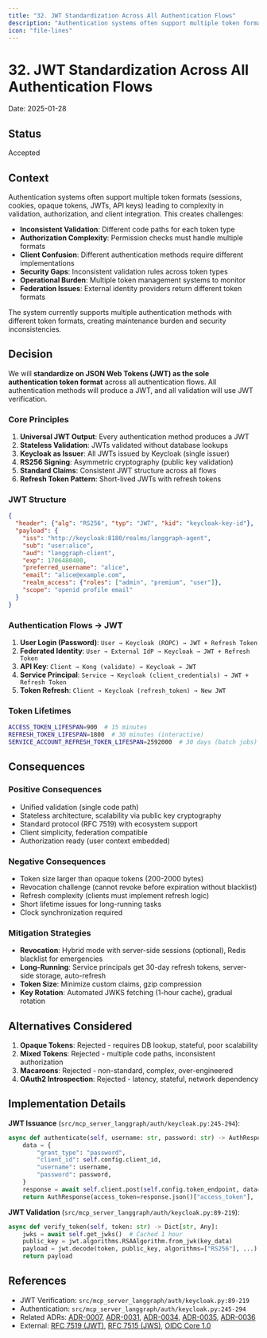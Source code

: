 ```yaml
---
title: "32. JWT Standardization Across All Authentication Flows"
description: "Authentication systems often support multiple token formats (sessions, cookies, opaque tokens, JWTs, API keys) leading to complexity in validation,..."
icon: "file-lines"
---
```



# 32. JWT Standardization Across All Authentication Flows

Date: 2025-01-28

## Status

Accepted

## Context

Authentication systems often support multiple token formats (sessions, cookies, opaque tokens, JWTs, API keys) leading to complexity in validation, authorization, and client integration. This creates challenges:

- **Inconsistent Validation**: Different code paths for each token type
- **Authorization Complexity**: Permission checks must handle multiple formats
- **Client Confusion**: Different authentication methods require different implementations
- **Security Gaps**: Inconsistent validation rules across token types
- **Operational Burden**: Multiple token management systems to monitor
- **Federation Issues**: External identity providers return different token formats

The system currently supports multiple authentication methods with different token formats, creating maintenance burden and security inconsistencies.

## Decision

We will **standardize on JSON Web Tokens (JWT) as the sole authentication token format** across all authentication flows. All authentication methods will produce a JWT, and all validation will use JWT verification.

### Core Principles

1. **Universal JWT Output**: Every authentication method produces a JWT
2. **Stateless Validation**: JWTs validated without database lookups
3. **Keycloak as Issuer**: All JWTs issued by Keycloak (single issuer)
4. **RS256 Signing**: Asymmetric cryptography (public key validation)
5. **Standard Claims**: Consistent JWT structure across all flows
6. **Refresh Token Pattern**: Short-lived JWTs with refresh tokens

### JWT Structure

```json
{
  "header": {"alg": "RS256", "typ": "JWT", "kid": "keycloak-key-id"},
  "payload": {
    "iss": "http://keycloak:8180/realms/langgraph-agent",
    "sub": "user:alice",
    "aud": "langgraph-client",
    "exp": 1706480400,
    "preferred_username": "alice",
    "email": "alice@example.com",
    "realm_access": {"roles": ["admin", "premium", "user"]},
    "scope": "openid profile email"
  }
}
```

### Authentication Flows → JWT

1. **User Login (Password)**: `User → Keycloak (ROPC) → JWT + Refresh Token`
2. **Federated Identity**: `User → External IdP → Keycloak → JWT + Refresh Token`
3. **API Key**: `Client → Kong (validate) → Keycloak → JWT`
4. **Service Principal**: `Service → Keycloak (client_credentials) → JWT + Refresh Token`
5. **Token Refresh**: `Client → Keycloak (refresh_token) → New JWT`

### Token Lifetimes

```bash
ACCESS_TOKEN_LIFESPAN=900  # 15 minutes
REFRESH_TOKEN_LIFESPAN=1800  # 30 minutes (interactive)
SERVICE_ACCOUNT_REFRESH_TOKEN_LIFESPAN=2592000  # 30 days (batch jobs)
```

## Consequences

### Positive Consequences
- Unified validation (single code path)
- Stateless architecture, scalability via public key cryptography
- Standard protocol (RFC 7519) with ecosystem support
- Client simplicity, federation compatible
- Authorization ready (user context embedded)

### Negative Consequences
- Token size larger than opaque tokens (200-2000 bytes)
- Revocation challenge (cannot revoke before expiration without blacklist)
- Refresh complexity (clients must implement refresh logic)
- Short lifetime issues for long-running tasks
- Clock synchronization required

### Mitigation Strategies
- **Revocation**: Hybrid mode with server-side sessions (optional), Redis blacklist for emergencies
- **Long-Running**: Service principals get 30-day refresh tokens, server-side storage, auto-refresh
- **Token Size**: Minimize custom claims, gzip compression
- **Key Rotation**: Automated JWKS fetching (1-hour cache), gradual rotation

## Alternatives Considered

1. **Opaque Tokens**: Rejected - requires DB lookup, stateful, poor scalability
2. **Mixed Tokens**: Rejected - multiple code paths, inconsistent authorization
3. **Macaroons**: Rejected - non-standard, complex, over-engineered
4. **OAuth2 Introspection**: Rejected - latency, stateful, network dependency

## Implementation Details

**JWT Issuance** (`src/mcp_server_langgraph/auth/keycloak.py:245-294`):
```python
async def authenticate(self, username: str, password: str) -> AuthResponse:
    data = {
        "grant_type": "password",
        "client_id": self.config.client_id,
        "username": username,
        "password": password,
    }
    response = await self.client.post(self.config.token_endpoint, data=data)
    return AuthResponse(access_token=response.json()["access_token"], ...)
```

**JWT Validation** (`src/mcp_server_langgraph/auth/keycloak.py:89-219`):
```python
async def verify_token(self, token: str) -> Dict[str, Any]:
    jwks = await self.get_jwks()  # Cached 1 hour
    public_key = jwt.algorithms.RSAAlgorithm.from_jwk(key_data)
    payload = jwt.decode(token, public_key, algorithms=["RS256"], ...)
    return payload
```

## References

- JWT Verification: `src/mcp_server_langgraph/auth/keycloak.py:89-219`
- Authentication: `src/mcp_server_langgraph/auth/keycloak.py:245-294`
- Related ADRs: [ADR-0007](0007-authentication-provider-pattern.md), [ADR-0031](0031-keycloak-authoritative-identity.md), [ADR-0034](0034-api-key-jwt-exchange.md), [ADR-0035](0035-kong-jwt-validation.md), [ADR-0036](0036-hybrid-session-model.md)
- External: [RFC 7519 (JWT)](https://datatracker.ietf.org/doc/html/rfc7519), [RFC 7515 (JWS)](https://datatracker.ietf.org/doc/html/rfc7515), [OIDC Core 1.0](https://openid.net/specs/openid-connect-core-1_0.html)
